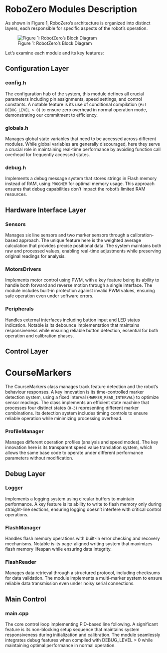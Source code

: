 # RoboZero Modules Description

As shown in Figure 1, RoboZero's architecture is organized into distinct layers, each responsible for specific aspects of the robot's operation.

![Figure 1: RobotZero's Block Diagram](images/blockDiag.png){fig-alt="A diagram showing how modules are interconnected in RobotZero architecture." fig-align="center"}

Let's examine each module and its key features:

## Configuration Layer

### config.h

The configuration hub of the system, this module defines all crucial parameters including pin assignments, speed settings, and control constants. A notable feature is its use of conditional compilation (`#if DEBUG_LEVEL > 0`) to ensure zero overhead in normal operation mode, demonstrating our commitment to efficiency.

### globals.h

Manages global state variables that need to be accessed across different modules. While global variables are generally discouraged, here they serve a crucial role in maintaining real-time performance by avoiding function call overhead for frequently accessed states.

### debug.h

Implements a  debug message system that stores strings in Flash memory instead of RAM, using `PROGMEM` for optimal memory usage. This approach ensures that debug capabilities don't impact the robot's limited RAM resources.

## Hardware Interface Layer

### Sensors

Manages six line sensors and two marker sensors through a calibration-based approach. The unique feature here is the weighted average calculation that provides precise positional data. The system maintains both raw and processed values, enabling real-time adjustments while preserving original readings for analysis.

### MotorsDrivers

Implements motor control using PWM, with a key feature being its ability to handle both forward and reverse motion through a single interface. The module includes built-in protection against invalid PWM values, ensuring safe operation even under software errors.

### Peripherals

Handles external interfaces including button input and LED status indication. Notable is its debounce implementation that maintains responsiveness while ensuring reliable button detection, essential for both operation and calibration phases.

## Control Layer

# CourseMarkers

The CourseMarkers class manages track feature detection and the robot's behaviour responses. A key innovation is its time-controlled marker detection system, using a fixed interval (`MARKER_READ_INTERVAL`) to optimize sensor readings. The class implements an efficient state machine that processes four distinct states (`0-3`) representing different marker combinations. Its detection system includes timing controls to ensure reliable operation while minimizing processing overhead.

### ProfileManager

Manages different operation profiles (analysis and speed modes). The key innovation here is its transparent speed value translation system, which allows the same base code to operate under different performance parameters without modification.

## Debug Layer

### Logger

Implements a  logging system using circular buffers to maintain performance. A key feature is its ability to write to flash memory only during straight-line sections, ensuring logging doesn't interfere with critical control operations.

### FlashManager

Handles flash memory operations with built-in error checking and recovery mechanisms. Notable is its page-aligned writing system that maximizes flash memory lifespan while ensuring data integrity.

### FlashReader

Manages data retrieval through a structured protocol, including checksums for data validation. The module implements a multi-marker system to ensure reliable data transmission even under noisy serial connections.

## Main Control

### main.cpp

The core control loop implementing PID-based line following. A significant feature is its non-blocking setup sequence that maintains system responsiveness during initialization and calibration. The module seamlessly integrates debug features when compiled with DEBUG_LEVEL \> 0 while maintaining optimal performance in normal operation.